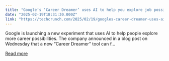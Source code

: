 ```yaml
---
title: "Google’s ‘Career Dreamer’ uses AI to help you explore job possibilities"
date: "2025-02-19T18:31:30.000Z"
link: "https://techcrunch.com/2025/02/19/googles-career-dreamer-uses-ai-to-help-you-explore-job-possibilities/"
---
```


Google is launching a new experiment that uses AI to help people explore more career possibilities. The company announced in a blog post on Wednesday that a new &#8220;Career Dreamer&#8221; tool can f...

[Read more](https://techcrunch.com/2025/02/19/googles-career-dreamer-uses-ai-to-help-you-explore-job-possibilities/)
